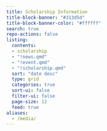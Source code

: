 ```yaml
---
title: Scholarship Information
title-block-banner: "#313d5d"
title-block-banner-color: "#ffffff"
search: true
repo-actions: false
listing:
  contents:
  - scholarship 
  - "!news.qmd"
  - "!event.qmd"
  - "!scholarship.qmd"
  sort: "date desc"
  type: grid
  categories: true
  sort-ui: false
  filter-ui: false
  page-size: 12
  feed: true
aliases: 
  - /media/
---
```

